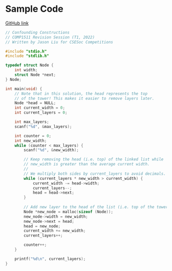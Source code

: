 # Sample Code

[GitHub link](https://github.com/csesoc/comp1511-revision-t1-2022/blob/master/solutions/confounding-constructions/solution.c)

```c
// Confounding Constructions
// COMP1511 Revision Session (T1, 2022)
// Written by Jason Liu for CSESoc Competitions

#include "stdio.h"
#include "stdlib.h"

typedef struct Node {
    int width;
    struct Node *next;
} Node;

int main(void) {
    // Note that in this solution, the head represents the top
    // of the tower! This makes it easier to remove layers later.
    Node *head = NULL;
    int current_width = 0;
    int current_layers = 0;

    int max_layers;
    scanf("%d", &max_layers);

    int counter = 0;
    int new_width;
    while (counter < max_layers) {
        scanf("%d", &new_width);

        // Keep removing the head (i.e. top) of the linked list while
        // new_width is greater than the average current width.
        //
        // We multiply both sides by current_layers to avoid decimals.
        while (current_layers * new_width > current_width) {
            current_width -= head->width;
            current_layers--;
            head = head->next;
        }
        
        // Add new layer to the head of the list (i.e. top of the tower)
        Node *new_node = malloc(sizeof (Node));
        new_node->width = new_width;
        new_node->next = head;
        head = new_node;
        current_width += new_width;
        current_layers++;

        counter++;
    }

    printf("%d\n", current_layers);
}
```
